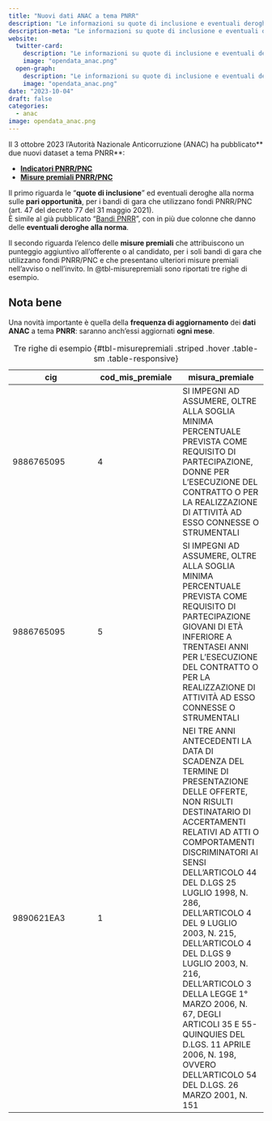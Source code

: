 ```yaml
---
title: "Nuovi dati ANAC a tema PNRR"
description: "Le informazioni su quote di inclusione e eventuali deroghe, e quelle sulle misure premiali"
description-meta: "Le informazioni su quote di inclusione e eventuali deroghe, e quelle sulle misure premiali"
website:
  twitter-card:
    description: "Le informazioni su quote di inclusione e eventuali deroghe, e quelle sulle misure premiali"
    image: "opendata_anac.png"
  open-graph:
    description: "Le informazioni su quote di inclusione e eventuali deroghe, e quelle sulle misure premiali"
    image: "opendata_anac.png"
date: "2023-10-04"
draft: false
categories:
  - anac
image: opendata_anac.png
---
```


Il 3 ottobre 2023 l'Autorità Nazionale Anticorruzione (ANAC) ha pubblicato** due nuovi dataset a tema PNRR**:

- [**Indicatori PNRR/PNC**](https://dati.anticorruzione.it/opendata/dataset/indicatori-pnrrpnc)
- [**Misure premiali PNRR/PNC**](https://dati.anticorruzione.it/opendata/dataset/misurepremiali-pnrrpnc)

Il primo riguarda le "**quote di inclusione**" ed eventuali deroghe alla norma sulle **pari opportunità**, per i bandi di gara che utilizzano fondi PNRR/PNC (art. 47 del decreto 77 del 31 maggio 2021).<br>
È simile al già pubblicato "[Bandi PNRR](https://dati.anticorruzione.it/opendata/dataset/bandi-pnrr)", con in più due colonne che danno delle **eventuali deroghe alla norma**.

Il secondo riguarda l'elenco delle **misure premiali** che attribuiscono un punteggio aggiuntivo all'offerente o al candidato, per i soli bandi di gara che utilizzano fondi PNRR/PNC e che presentano ulteriori misure premiali nell'avviso o nell'invito. In @tbl-misurepremiali sono riportati tre righe di esempio.

::: {.callout-note}
## Nota bene
Una novità importante è quella della **frequenza di aggiornamento** dei **dati** **ANAC** a tema **PNRR**: saranno anch'essi aggiornati **ogni mese**.
:::


| cig | cod_mis_premiale | misura_premiale |
| --- | --- | --- |
| 9886765095 | 4 | SI IMPEGNI AD ASSUMERE, OLTRE ALLA SOGLIA MINIMA PERCENTUALE PREVISTA COME REQUISITO DI PARTECIPAZIONE, DONNE PER L'ESECUZIONE DEL CONTRATTO O PER LA REALIZZAZIONE DI ATTIVITÀ AD ESSO CONNESSE O STRUMENTALI |
| 9886765095 | 5 | SI IMPEGNI AD ASSUMERE, OLTRE ALLA SOGLIA MINIMA PERCENTUALE PREVISTA COME REQUISITO DI PARTECIPAZIONE GIOVANI DI ETÀ INFERIORE A TRENTASEI ANNI PER L'ESECUZIONE DEL CONTRATTO O PER LA REALIZZAZIONE DI ATTIVITÀ AD ESSO CONNESSE O STRUMENTALI |
| 9890621EA3 | 1 | NEI TRE ANNI ANTECEDENTI LA DATA DI SCADENZA DEL TERMINE DI PRESENTAZIONE DELLE OFFERTE, NON RISULTI DESTINATARIO DI ACCERTAMENTI RELATIVI AD ATTI O COMPORTAMENTI DISCRIMINATORI AI SENSI DELL'ARTICOLO 44 DEL D.LGS 25 LUGLIO 1998, N. 286, DELL'ARTICOLO 4 DEL 9 LUGLIO 2003, N. 215, DELL'ARTICOLO 4 DEL D.LGS 9 LUGLIO 2003, N. 216, DELL'ARTICOLO 3 DELLA LEGGE 1° MARZO 2006, N. 67, DEGLI ARTICOLI 35 E 55-QUINQUIES DEL D.LGS. 11 APRILE 2006, N. 198, OVVERO DELL'ARTICOLO 54 DEL D.LGS. 26 MARZO 2001, N. 151 |

: Tre righe di esempio {#tbl-misurepremiali .striped .hover .table-sm .table-responsive}

